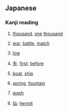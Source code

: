 ==Japanese==
===Kanji reading===
{{ja-kanjireading|rom=sen}}

# {{ja-def|千}} [[thousand]], [[one]] [[thousand]]
# {{ja-def|戦}} [[war]], [[battle]], [[match]]
# {{ja-def|線}} [[line]]
# [[先]]: [[first]]; [[before]]
# {{ja-def|船}} [[boat]], [[ship]]
# {{ja-def|泉}} [[spring]], [[fountain]]
# {{ja-def|洗}} [[wash]]
# [[仙]]: [[hermit]]